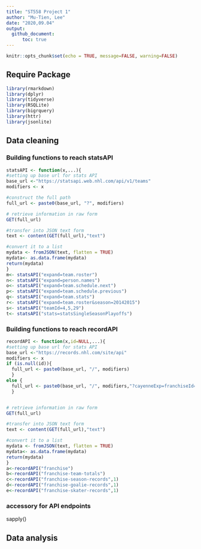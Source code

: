 ```yaml
---
title: "ST558 Project 1"
author: "Mu-Tien, Lee"
date: "2020,09.04"
output:
  github_document:
      toc: true
---
```


```r
knitr::opts_chunk$set(echo = TRUE, message=FALSE, warning=FALSE)

```

## Require Package
```r
library(rmarkdown)
library(dplyr)
library(tidyverse)
library(RSQLite)
library(bigrquery)
library(httr)
library(jsonlite)
```


## Data cleaning
### Building functions to reach statsAPI
```r
statsAPI <- function(x,...){
#setting up base url for stats API
base_url <-"https://statsapi.web.nhl.com/api/v1/teams"
modifiers <- x

#construct the full path
full_url <- paste0(base_url, "?", modifiers)

# retrieve information in raw form
GET(full_url)

#transfer into JSON text form
text <- content(GET(full_url),"text")

#convert it to a list
mydata <- fromJSON(text, flatten = TRUE) 
mydata<- as.data.frame(mydata)
return(mydata)
}
m<- statsAPI("expand=team.roster")
n<- statsAPI("expand=person.names")
o<- statsAPI("expand=team.schedule.next")
p<- statsAPI("expand=team.schedule.previous")
q<- statsAPI("expand=team.stats")
r<- statsAPI("expand=team.roster&season=20142015")
s<- statsAPI("teamId=4,5,29")
t<- statsAPI("stats=statsSingleSeasonPlayoffs")

```

### Building functions to reach recordAPI
```r
recordAPI <- function(x,id=NULL,...){
#setting up base url for stats API
base_url <-"https://records.nhl.com/site/api"
modifiers <- x
if (is.null(id)){
  full_url <- paste0(base_url, "/", modifiers)
  }
else {
  full_url <- paste0(base_url, "/", modifiers,"?cayenneExp=franchiseId=", id)
  } 


# retrieve information in raw form
GET(full_url)

#transfer into JSON text form
text <- content(GET(full_url),"text")

#convert it to a list
mydata <- fromJSON(text, flatten = TRUE) 
mydata<- as.data.frame(mydata)
return(mydata)
}
a<-recordAPI("franchise")
b<-recordAPI("franchise-team-totals")
c<-recordAPI("franchise-season-records",1)
d<-recordAPI("franchise-goalie-records",1)
e<-recordAPI("franchise-skater-records",1)
```

### accessory for API endpoints
sapply()


## Data analysis

```r
```

